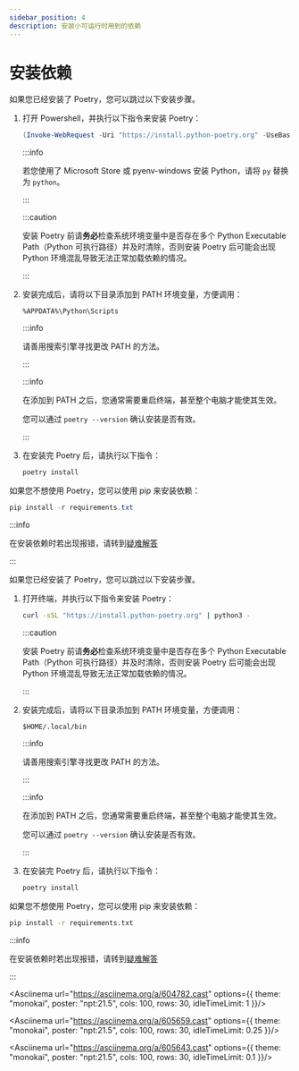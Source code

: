```yaml
---
sidebar_position: 4
description: 安装小可运行时用到的依赖
---
```



# 安装依赖

<Tabs groupId="operating-systems">
<TabItem value="win" label="Windows" default>
<Tabs>
<TabItem value="c1" label="使用 Poetry" default>

如果您已经安装了 Poetry，您可以跳过以下安装步骤。

1. 打开 Powershell，并执行以下指令来安装 Poetry：

   ```powershell
   (Invoke-WebRequest -Uri "https://install.python-poetry.org" -UseBasicParsing).Content | py -
   ```

   :::info

   若您使用了 Microsoft Store 或 pyenv-windows 安装 Python，请将 `py` 替换为 `python`。
   
   :::

   :::caution

	安装 Poetry 前请**务必**检查系统环境变量中是否存在多个 Python Executable Path（Python 可执行路径）并及时清除，否则安装 Poetry 后可能会出现 Python 环境混乱导致无法正常加载依赖的情况。
   
   :::

2. 安装完成后，请将以下目录添加到 PATH 环境变量，方便调用：

   ```
   %APPDATA%\Python\Scripts
   ```

   :::info

   请善用搜索引擎寻找更改 PATH 的方法。
   
   :::

   :::info

   在添加到 PATH 之后，您通常需要重启终端，甚至整个电脑才能使其生效。

   您可以通过 `poetry --version` 确认安装是否有效。
   
   :::

3. 在安装完 Poetry 后，请执行以下指令：

   ```powershell
   poetry install
   ```

</TabItem>
<TabItem value="c2" label="使用 pip">

如果您不想使用 Poetry，您可以使用 pip 来安装依赖：

```powershell
pip install -r requirements.txt
```

</TabItem>
</Tabs>

:::info

在安装依赖时若出现报错，请转到[疑难解答](troubleshooting)

:::

</TabItem>
<TabItem value="linux" label="Linux">
<Tabs>
<TabItem value="c1" label="使用 Poetry" default>

如果您已经安装了 Poetry，您可以跳过以下安装步骤。

1. 打开终端，并执行以下指令来安装 Poetry：

   ```sh
   curl -sSL "https://install.python-poetry.org" | python3 -
   ```

   :::caution

	安装 Poetry 前请**务必**检查系统环境变量中是否存在多个 Python Executable Path（Python 可执行路径）并及时清除，否则安装 Poetry 后可能会出现 Python 环境混乱导致无法正常加载依赖的情况。
   
   :::

2. 安装完成后，请将以下目录添加到 PATH 环境变量，方便调用：

   ```
   $HOME/.local/bin
   ```

   :::info

   请善用搜索引擎寻找更改 PATH 的方法。
   
   :::

   :::info

   在添加到 PATH 之后，您通常需要重启终端，甚至整个电脑才能使其生效。

   您可以通过 `poetry --version` 确认安装是否有效。
   
   :::

3. 在安装完 Poetry 后，请执行以下指令：

   ```sh
   poetry install
   ```

</TabItem>
<TabItem value="c2" label="使用 pip">

如果您不想使用 Poetry，您可以使用 pip 来安装依赖：

```sh
pip install -r requirements.txt
```

</TabItem>
</Tabs>

:::info

在安装依赖时若出现报错，请转到[疑难解答](troubleshooting)

:::

<Asciinema
url="https://asciinema.org/a/604782.cast"
options={{ theme: "monokai", poster: "npt:21.5", cols: 100, rows: 30, idleTimeLimit: 1 }}/>

<Asciinema
url="https://asciinema.org/a/605659.cast"
options={{ theme: "monokai", poster: "npt:21.5", cols: 100, rows: 30, idleTimeLimit: 0.25 }}/>

<Asciinema
url="https://asciinema.org/a/605643.cast"
options={{ theme: "monokai", poster: "npt:21.5", cols: 100, rows: 30, idleTimeLimit: 0.1 }}/>

</TabItem>
</Tabs>
